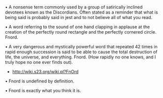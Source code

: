 {{cleanup}}

•  A nonsense term commonly used by a group of satirically inclined devotees known as the Discordians. Often stated as a reminder that what is being said is probably said in jest and to not believe all of what you read.  

• A word referring to the sound of one hand clapping in applause at the creation of the perfectly round rectangle and the perfectly cornered circle. Fnord.

• A very dangerous and mystically powerful word that repeated 42 times in rapid enough succession is said to be able to cause the total destruction of life, the universe, and everything. Fnord. (How rapidly no one knows, and I truly hope no one ever finds out).

*http://wiki.s23.org/wiki.pl?FnOrd

• Fnord is undefined by definition.

• Fnord is exactly what you think it is.